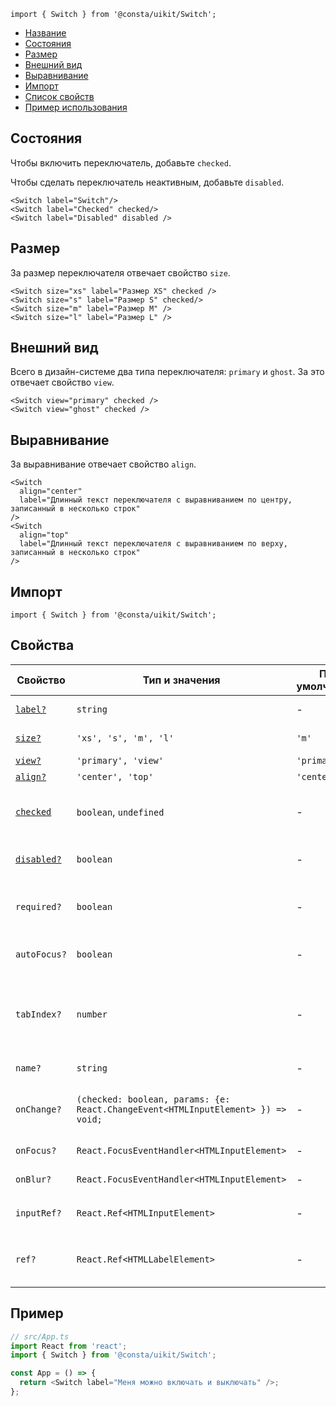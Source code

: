 
```tsx
import { Switch } from '@consta/uikit/Switch';
```

<MdxMenu>

- [Название](#название)
- [Состояния](#состояния)
- [Размер](#размер)
- [Внешний вид](#внешний-вид)
- [Выравнивание](#выравнивание)
- [Импорт](#импорт)
- [Список свойств](#свойства)
- [Пример использования](#пример)

</MdxMenu>

## Состояния

Чтобы включить переключатель, добавьте `checked`.

Чтобы сделать переключатель неактивным, добавьте `disabled`.

```tsx
<Switch label="Switch"/>
<Switch label="Checked" checked/>
<Switch label="Disabled" disabled />
```

<SwitchExampleStatus />

## Размер

За размер переключателя отвечает свойство `size`.

```tsx
<Switch size="xs" label="Размер XS" checked />
<Switch size="s" label="Размер S" checked/>
<Switch size="m" label="Размер М" />
<Switch size="l" label="Размер L" />
```

<SwitchExampleSize />

## Внешний вид

Всего в дизайн-системе два типа переключателя: `primary` и `ghost`. За это отвечает свойство `view`.

```tsx
<Switch view="primary" checked />
<Switch view="ghost" checked />
```

<SwitchExampleView />

## Выравнивание

За выравнивание отвечает свойство `align`.

```tsx
<Switch
  align="center"
  label="Длинный текст переключателя с выравниванием по центру, записанный в несколько строк"
/>
<Switch
  align="top"
  label="Длинный текст переключателя с выравниванием по верху, записанный в несколько строк"
/>
```

<SwitchExampleAlign />

## Импорт

```tsx
import { Switch } from '@consta/uikit/Switch';
```

## Свойства

| Свойство                  | Тип и значения                                                                   | По умолчанию | Описание                                                                     |
| ------------------------- | -------------------------------------------------------------------------------- | ------------ | ---------------------------------------------------------------------------- |
| [`label?`](#название)     | `string`                                                                         | -            | Текст рядом с переключателем                                                 |
| [`size?`](#размер)        | `'xs', 's', 'm', 'l'`                                                            | `'m'`        | Размер переключателя                                                         |
| [`view?`](#внешний-вид)   | `'primary', 'view'`                                                              | `'primary'`  | Внешний вид                                                                  |
| [`align?`](#выравнивание) | `'center', 'top'`                                                                | `'center'`   | Выравнивание                                                                 |
| [`checked`](#состояния)   | `boolean`, `undefined`                                                           | -            | Ставит переключатель в положение **включен**                                 |
| [`disabled?`](#состояния) | `boolean`                                                                        | -            | Делает переключатель неактивным                                              |
| `required?`               | `boolean`                                                                        | -            | Такой переключатель обязательно нужно выбрать                                |
| `autoFocus?`              | `boolean`                                                                        | -            | Переносит фокус на этот переключатель                                        |
| `tabIndex?`               | `number`                                                                         | -            | Порядковый номер при переходе между элементами интерфейса по клавише **tab** |
| `name?`                   | `string`                                                                         | -            | Имя элемента в DOM                                                           |
| `onChange?`               | `(checked: boolean, params: {e: React.ChangeEvent<HTMLInputElement> }) => void;` | -            | Действие при смене состояния переключателя                                   |
| `onFocus?`                | `React.FocusEventHandler<HTMLInputElement>`                                      | -            | Действие по фокусу                                                           |
| `onBlur?`                 | `React.FocusEventHandler<HTMLInputElement>`                                      | -            | Действие при потере фокуса                                                   |
| `inputRef?`               | `React.Ref<HTMLInputElement>`                                                    | -            | Ссылка на DOM-элемент `<input>`                                              |
| `ref?`                    | `React.Ref<HTMLLabelElement>`                                                    | -            | Ссылка на корневой DOM-элемент этого компонента                              |

## Пример

```ts
// src/App.ts
import React from 'react';
import { Switch } from '@consta/uikit/Switch';

const App = () => {
  return <Switch label="Меня можно включать и выключать" />;
};
```
